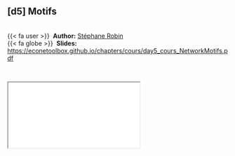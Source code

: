 
::: {.callout-note icon=true appearance="simple"}
## [d5] Motifs {.unnumbered}

<br />
{{< fa user >}} &nbsp;**Author:** [Stéphane Robin](https://scj-robin.github.io/)<br/>
{{< fa globe >}} &nbsp;**Slides:** <https://econetoolbox.github.io/chapters/cours/day5_cours_NetworkMotifs.pdf>
:::


<br />

<div class="container">
  <iframe class="responsive-iframe" src="cours/day5_cours_NetworkMotifs.pdf"></iframe>
</div> 
